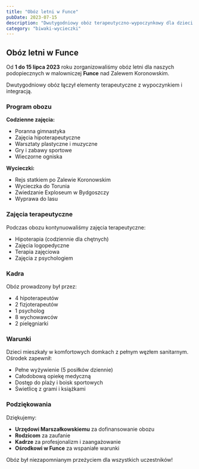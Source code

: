 ```yaml
---
title: "Obóz letni w Funce"
pubDate: 2023-07-15
description: "Dwutygodniowy obóz terapeutyczno-wypoczynkowy dla dzieci i młodzieży."
category: "biwaki-wycieczki"
---
```


## Obóz letni w Funce

Od **1 do 15 lipca 2023** roku zorganizowaliśmy obóz letni dla naszych podopiecznych w malowniczej **Funce** nad Zalewem Koronowskim.

Dwutygodniowy obóz łączył elementy terapeutyczne z wypoczynkiem i integracją.

### Program obozu

**Codzienne zajęcia:**
- Poranna gimnastyka
- Zajęcia hipoterapeutyczne
- Warsztaty plastyczne i muzyczne
- Gry i zabawy sportowe
- Wieczorne ogniska

**Wycieczki:**
- Rejs statkiem po Zalewie Koronowskim
- Wycieczka do Torunia
- Zwiedzanie Exploseum w Bydgoszczy
- Wyprawa do lasu

### Zajęcia terapeutyczne

Podczas obozu kontynuowaliśmy zajęcia terapeutyczne:
- Hipoterapia (codziennie dla chętnych)
- Zajęcia logopedyczne
- Terapia zajęciowa
- Zajęcia z psychologiem

### Kadra

Obóz prowadzony był przez:
- 4 hipoterapeutów
- 2 fizjoterapeutów
- 1 psycholog
- 8 wychowawców
- 2 pielęgniarki

### Warunki

Dzieci mieszkały w komfortowych domkach z pełnym węzłem sanitarnym. Ośrodek zapewnił:
- Pełne wyżywienie (5 posiłków dziennie)
- Całodobową opiekę medyczną
- Dostęp do plaży i boisk sportowych
- Świetlicę z grami i książkami

### Podziękowania

Dziękujemy:
- **Urzędowi Marszałkowskiemu** za dofinansowanie obozu
- **Rodzicom** za zaufanie
- **Kadrze** za profesjonalizm i zaangażowanie
- **Ośrodkowi w Funce** za wspaniałe warunki

Obóz był niezapomnianym przeżyciem dla wszystkich uczestników!